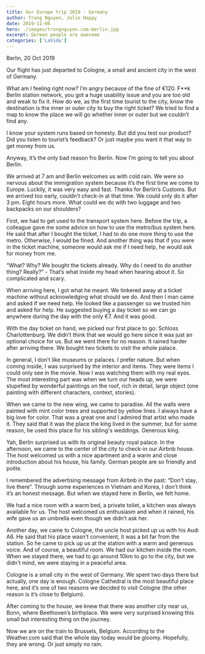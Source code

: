 ```yaml
---
title: Our Europe trip 2019 - Germany
author: Trong Nguyen, Jolie Happy
date: 2019-11-06
hero: ./images/trongnguyen.com-berlin.jpg
excerpt: German people are awesome
categories: ['LaVida']
---
```


Berlin, 20 Oct 2019

Our flight has just departed to Cologne, a small and ancient city in the west of Germany.

What am I feeling right now? I’m angry because of the fine of €120. F**k Berlin station network, you got a huge usability issue and you are too old and weak to fix it. How do we, as the first time tourist to the city, know the destination is the inner or outer city to buy the right ticket? We tried to find a map to know the place we will go whether inner or outer but we couldn’t find any.

I know your system runs based on honesty. But did you test our product? Did you listen to tourist’s feedback? Or just maybe you want it that way to get money from us.

Anyway, it’s the only bad reason fro Berlin. Now I’m going to tell you about Berlin.

We arrived at 7 am and Berlin welcomes us with cold rain. We were so nervous about the immigration system because it’s the first time we come to Europe. Luckily, it was very easy and fast. Thanks for Berlin’s Customs.
But we arrived too early, couldn’t check-in at that time. We could only do it after 3 pm. Eight hours more. What could we do with two luggage and two backpacks on our shoulders?

First, we had to get used to the transport system here. Before the trip, a colleague gave me some advice on how to use the metro/bus system here. He said that after I bought the ticket, I had to do one more thing to use the metro. Otherwise, I would be fined. And another thing was that if you were in the ticket machine, someone would ask me if I need help, he would ask for money from me.

“What? Why? We bought the tickets already. Why do I need to do another thing? Really?” - That’s what inside my head when hearing about it. So complicated and scary.

When arriving here, I got what he meant. We tinkered away at a ticket machine without acknowledging what should we do. And then I man came and asked if we need help. He looked like a passenger so we trusted him and asked for help. He suggested buying a day ticket so we can go anywhere during the day with the only €7. And it was good.

With the day ticket on hand, we picked our first place to go: Schloss Charlottenburg. We didn’t think that we would go here since it was just an optional choice for us. But we went there for no reason.
It rained harder after arriving there. We bought two tickets to visit the whole palace.

In general, I don’t like museums or palaces. I prefer nature. But when coming inside, I was surprised by the interior and items. They were items I could only see in the movie. Now I was watching them with my real eyes. The most interesting part was when we turn our heads up,  we were stupefied by wonderful paintings on the roof, rich in detail, large object (one painting with different characters, context, stories).

When we came to the new wing, we came to paradise. All the walls were painted with mint color trees and supported by yellow lines. I always have a big love for color. That was a great one and I admired that artist who made it. They said that it was the place the king lived in the summer, but for some reason, he used this place for his sibling's weddings. Generous king.

Yah, Berlin surprised us with its original beauty royal palace.
In the afternoon, we came to the center of the city to check-in our Airbnb house. The host welcomed us with a nice apartment and a warm and close introduction about his house, his family. German people are so friendly and polite.

I remembered the advertising message from Airbnb in the past: “Don't stay, live there”. Through some experiences in Vietnam and Korea, I don’t think it’s an honest message. But when we stayed here in Berlin, we felt home.

We had a nice room with a warm bed, a private toilet, a kitchen was always available for us. The host welcomed us enthusiasm and when it rained, his wife gave us an umbrella even though we didn’t ask her.

Another day, we came to Cologne, the uncle host picked up us with his Audi A6. He said that his place wasn’t convenient, it was a bit far from the station. So he came to pick up us at the station with a warm and generous voice. And of course, a beautiful room. We had our kitchen inside the room. When we stayed there, we had to go around 10km to go to the city, but we didn’t mind, we were staying in a peaceful area.

Cologne is a small city in the west of Germany. We spent two days there but actually, one day is enough. Cologne Cathedral is the most beautiful place here, and it’s one of two reasons we decided to visit Cologne (the other reason is it’s close to Belgium).

After coming to the house, we knew that there was another city near us, Bonn,  where Beethoven’s birthplace. We were very surprised knowing this small but interesting thing on the journey.

Now we are on the train to Brussels, Belgium. According to the Weather.com said that the whole day today would be gloomy. Hopefully, they are wrong. Or just simply no rain. 
